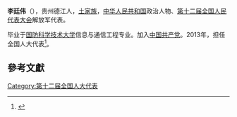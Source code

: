 '''李廷伟'''（{{bd|1978年||}}），贵州德江人，[[土家族|土家族]]，[[中华人民共和国|中华人民共和国]]政治人物、[[第十二届全国人民代表大会|第十二届全国人民代表大会]]解放军代表。

毕业于[[国防科学技术大学|国防科学技术大学]]信息与通信工程专业。加入[[中国共产党|中国共产党]]。2013年，担任全国人大代表<ref>{{cite news|title=全国人大代表信息-李廷伟|url= http://210.82.31.1:8084/delegate/viewDelegate.action?dbid=122836|accessdate=2013-04-05|newspaper=全国人大网|archive-url=https://web.archive.org/web/20180929141830/http://www.npc.gov.cn/delegate/viewDelegate.action?dbid=122836|archive-date=2018-09-29|dead-url=yes}}</ref>。

==參考文獻==
{{reflist}}
{{中国政治人物小作品}}

[[Category:第十二届全国人大代表|Category:第十二届全国人大代表]]